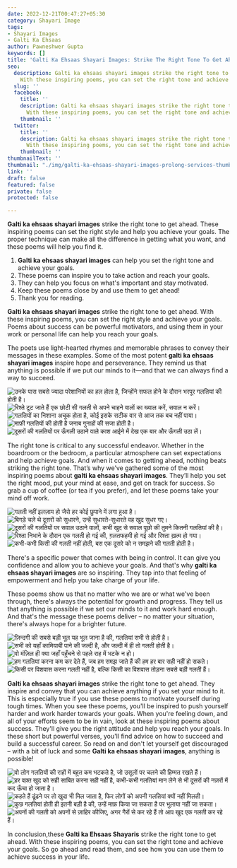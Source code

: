 ```yaml
---
date: 2022-12-21T00:47:27+05:30
category: Shayari Image
tags:
- Shayari Images
- Galti Ka Ehsaas
author: Pawneshwer Gupta
keywords: []
title: 'Galti Ka Ehsaas Shayari Images: Strike The Right Tone To Get Ahead'
seo:
  description: Galti ka ehsaas shayari images strike the right tone to get ahead.
    With these inspiring poems, you can set the right tone and achieve your goals.
  slug: ''
  facebook:
    title: ''
    description: Galti ka ehsaas shayari images strike the right tone to get ahead.
      With these inspiring poems, you can set the right tone and achieve your goals.
    thumbnail: ''
  twitter:
    title: ''
    description: Galti ka ehsaas shayari images strike the right tone to get ahead.
      With these inspiring poems, you can set the right tone and achieve your goals.
    thumbnail: ''
thumbnailText: ''
thumbnail: "./img/galti-ka-ehsaas-shayari-images-prolong-services-thumbs.jpg"
link: ''
draft: false
featured: false
private: false
protected: false

---
```

**Galti ka ehsaas shayari images** strike the right tone to get ahead. These inspiring poems can set the right style and help you achieve your goals. The proper technique can make all the difference in getting what you want, and these poems will help you find it.

1. **Galti ka ehsaas shayari images** can help you set the right tone and achieve your goals.
2. These poems can inspire you to take action and reach your goals.
3. They can help you focus on what's important and stay motivated.
4. Keep these poems close by and use them to get ahead!
5. Thank you for reading.

**Galti ka ehsaas shayari images** strike the right tone to get ahead. With these inspiring poems, you can set the right style and achieve your goals. Poems about success can be powerful motivators, and using them in your work or personal life can help you reach your goals.

The poets use light-hearted rhymes and memorable phrases to convey their messages in these examples. Some of the most potent **galti ka ehsaas shayari images** inspire hope and perseverance. They remind us that anything is possible if we put our minds to it—and that we can always find a way to succeed.

![उनके पास सबसे ज्यादा परेशानियों का हल होता है, जिन्होंने सफल होने के दौरान भरपूर गलतियां की होती है।](./img/galti-ka-ehsaas-shayari-images-1.jpg "उनके पास सबसे ज्यादा परेशानियों का हल होता है, जिन्होंने सफल होने के दौरान भरपूर गलतियां की होती है।")
![रिश्ते टूट जाते हैं एक छोटी सी गलती से अपने चाहने वालों का ख्याल करें, सवाल न करें।](./img/galti-ka-ehsaas-shayari-images-2.jpg "रिश्ते टूट जाते हैं एक छोटी सी गलती से अपने चाहने वालों का ख्याल करें, सवाल न करें।")
![गलतियों का निशाना अचूक होता है, कोई इसके सटीक वार से आज तक बच नहीं पाया।](./img/galti-ka-ehsaas-shayari-images-3.jpg "गलतियों का निशाना अचूक होता है, कोई इसके सटीक वार से आज तक बच नहीं पाया।")
![माफ़ी गलतियों की होती है जनाब गुनाहों की सजा होती है।](./img/galti-ka-ehsaas-shayari-images-4.jpg "माफ़ी गलतियों की होती है जनाब गुनाहों की सजा होती है।")
![दूसरों की गलतियों पर ऊँगली उठाने वाले काश आईने में देख एक बार और ऊँगली उठा लें।](./img/galti-ka-ehsaas-shayari-images-5.jpg "दूसरों की गलतियों पर ऊँगली उठाने वाले काश आईने में देख एक बार और ऊँगली उठा लें।")

The right tone is critical to any successful endeavor. Whether in the boardroom or the bedroom, a particular atmosphere can set expectations and help achieve goals. And when it comes to getting ahead, nothing beats striking the right tone. That’s why we’ve gathered some of the most inspiring poems about **galti ka ehsaas shayari images**. They’ll help you set the right mood, put your mind at ease, and get on track for success. So grab a cup of coffee (or tea if you prefer), and let these poems take your mind off work.

![गलती नहीं इलज़ाम हो जैसे हर कोई छुपाने में लगा हुआ है।](./img/galti-ka-ehsaas-shayari-images-6.jpg "गलती नहीं इलज़ाम हो जैसे हर कोई छुपाने में लगा हुआ है।")
![बिगड़े चले थे दूसरों को सुधारने, उन्हें सुधारते-सुधारते वह खुद सुधर गए।](./img/galti-ka-ehsaas-shayari-images-7.jpg "बिगड़े चले थे दूसरों को सुधारने, उन्हें सुधारते-सुधारते वह खुद सुधर गए।")
![दूसरों की गलतियों पर सवाल उठाने वालों, कभी खुद से सवाल पूछो की तुमने कितनी गलतियां की है।](./img/galti-ka-ehsaas-shayari-images-8.jpg "दूसरों की गलतियों पर सवाल उठाने वालों, कभी खुद से सवाल पूछो की तुमने कितनी गलतियां की है।")
![रिश्ता निभाने के दौरान एक गलती हो गई की, ग़लतफहमी हो गई और रिश्ता ख़त्म हो गया।](./img/galti-ka-ehsaas-shayari-images-9.jpg "रिश्ता निभाने के दौरान एक गलती हो गई की, ग़लतफहमी हो गई और रिश्ता ख़त्म हो गया।")
![कभी-कभी किसी की गलती नहीं होती, बस एक दूसरे को न समझने की गलती होती है।](./img/galti-ka-ehsaas-shayari-images-10.jpg "कभी-कभी किसी की गलती नहीं होती, बस एक दूसरे को न समझने की गलती होती है।")

There's a specific power that comes with being in control. It can give you confidence and allow you to achieve your goals. And that's why **galti ka ehsaas shayari images** are so inspiring. They tap into that feeling of empowerment and help you take charge of your life.

These poems show us that no matter who we are or what we've been through, there's always the potential for growth and progress. They tell us that anything is possible if we set our minds to it and work hard enough. And that's the message these poems deliver – no matter your situation, there's always hope for a brighter future.

![ज़िन्दगी की सबसे बड़ी भूल यह भूल जाना है की, गलतियां सभी से होती है।](./img/galti-ka-ehsaas-shayari-images-11.jpg "ज़िन्दगी की सबसे बड़ी भूल यह भूल जाना है की, गलतियां सभी से होती है।")
![सभी को यहाँ कामियाबी पाने की जल्दी है, और जल्दी में ही तो गलती होती है।](./img/galti-ka-ehsaas-shayari-images-12.jpg "सभी को यहाँ कामियाबी पाने की जल्दी है, और जल्दी में ही तो गलती होती है।")
![वो मंज़िल ही क्या जहाँ पहुँचने से पहले राह में भटके न हो।](./img/galti-ka-ehsaas-shayari-images-13.jpg "वो मंज़िल ही क्या जहाँ पहुँचने से पहले राह में भटके न हो।")
![हम गलतियां करना कम कर देते हैं, जब हम समझ जाते हैं की हम हर बार सही नहीं हो सकते।](./img/galti-ka-ehsaas-shayari-images-14.jpg "हम गलतियां करना कम कर देते हैं, जब हम समझ जाते हैं की हम हर बार सही नहीं हो सकते।")
![किसी पर विशवास करना गलती नहीं है, बल्कि किसी का विशवास तोड़ना सबसे बड़ी गलती हैं।](./img/galti-ka-ehsaas-shayari-images-15.jpg "किसी पर विशवास करना गलती नहीं है, बल्कि किसी का विशवास तोड़ना सबसे बड़ी गलती हैं।")

**Galti ka ehsaas shayari images** strike the right tone to get ahead. They inspire and convey that you can achieve anything if you set your mind to it. This is especially true if you use these poems to motivate yourself during tough times. When you see these poems, you'll be inspired to push yourself harder and work harder towards your goals.
When you're feeling down, and all of your efforts seem to be in vain, look at these inspiring poems about success. They'll give you the right attitude and help you reach your goals. In these short but powerful verses, you'll find advice on how to succeed and build a successful career. So read on and don't let yourself get discouraged – with a bit of luck and some **Galti ka ehsaas shayari images**, anything is possible!

![वो लोग गलतियों की राहों में बहुत कम भटकते है, जो उसूलों पर चलने की हिम्मत रखते हैं।](./img/galti-ka-ehsaas-shayari-images-16.jpg "वो लोग गलतियों की राहों में बहुत कम भटकते है, जो उसूलों पर चलने की हिम्मत रखते हैं।")
![हर वक़्त खुद को सही साबित करना सही नहीं है, कभी-कभी गलतियां मान लेने से भी दूसरों की नज़रों में कद ऊँचा हो जाता है।](./img/galti-ka-ehsaas-shayari-images-17.jpg "हर वक़्त खुद को सही साबित करना सही नहीं है, कभी-कभी गलतियां मान लेने से भी दूसरों की नज़रों में कद ऊँचा हो जाता है।")
![कहते हैं ढूंढने पर तो खुदा भी मिल जाता है, फिर लोगों को अपनी गलतियां क्यों नहीं मिलती।](./img/galti-ka-ehsaas-shayari-images-18.jpg "कहते हैं ढूंढने पर तो खुदा भी मिल जाता है, फिर लोगों को अपनी गलतियां क्यों नहीं मिलती।")
![कुछ गलतियां होती ही इतनी बड़ी है की, उन्हें माफ़ किया जा सकता है पर भुलाया नहीं जा सकता।](./img/galti-ka-ehsaas-shayari-images-19.jpg "कुछ गलतियां होती ही इतनी बड़ी है की, उन्हें माफ़ किया जा सकता है पर भुलाया नहीं जा सकता।")
![अपनों की गलती को अपनों से ज़ाहिर कीजिए, अगर गैरों से कर रहे हैं तो आप खुद एक गलती कर रहे हैं।](./img/galti-ka-ehsaas-shayari-images-20.jpg "अपनों की गलती को अपनों से ज़ाहिर कीजिए, अगर गैरों से कर रहे हैं तो आप खुद एक गलती कर रहे हैं।")

In conclusion,these **Galti ka Ehsaas Shayaris** strike the right tone to get ahead. With these inspiring poems, you can set the right tone and achieve your goals. So go ahead and read them, and see how you can use them to achieve success in your life.